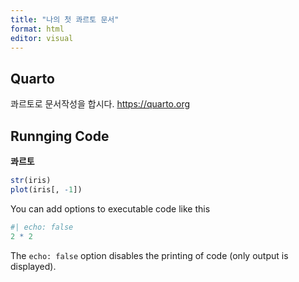 ```yaml
---
title: "나의 첫 콰르토 문서"
format: html
editor: visual
---
```


## Quarto

콰르토로 문서작성을 합시다. <https://quarto.org>

## Runnging Code

**콰르토**

```r
str(iris)
plot(iris[, -1])
```

You can add options to executable code like this

```r
#| echo: false
2 * 2
```

The `echo: false` option disables the printing of code (only output is displayed).

```r

```
